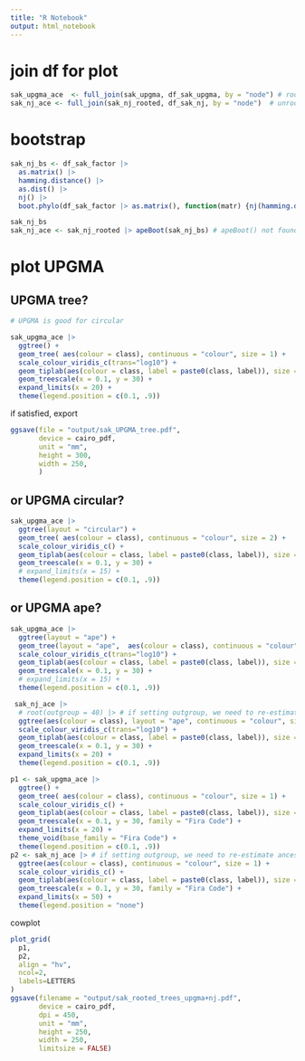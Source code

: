 ```yaml
---
title: "R Notebook"
output: html_notebook
---
```


# join df for plot

```r
sak_upgma_ace  <- full_join(sak_upgma, df_sak_upgma, by = "node") # rooted, full model
sak_nj_ace <- full_join(sak_nj_rooted, df_sak_nj, by = "node")  # unrooted, all

```

# bootstrap
```r
sak_nj_bs <- df_sak_factor |> 
  as.matrix() |>  
  hamming.distance() |> 
  as.dist() |> 
  nj() |> 
  boot.phylo(df_sak_factor |> as.matrix(), function(matr) {nj(hamming.distance(matr))})

sak_nj_bs
sak_nj_ace <- sak_nj_rooted |> apeBoot(sak_nj_bs) # apeBoot() not found...?
```


# plot UPGMA

## UPGMA tree?

```r
# UPGMA is good for circular

sak_upgma_ace |> 
  ggtree() +
  geom_tree( aes(colour = class), continuous = "colour", size = 1) +
  scale_colour_viridis_c(trans="log10") +
  geom_tiplab(aes(colour = class, label = paste0(class, label)), size = 2.5,nudge_x = .3) +
  geom_treescale(x = 0.1, y = 30) +
  expand_limits(x = 20) +
  theme(legend.position = c(0.1, .9))
```

if satisfied, export
```r
ggsave(file = "output/sak_UPGMA_tree.pdf",
       device = cairo_pdf,
       unit = "mm",
       height = 300, 
       width = 250,  
       )
```


## or UPGMA circular?

```r
sak_upgma_ace |> 
  ggtree(layout = "circular") +
  geom_tree( aes(colour = class), continuous = "colour", size = 2) +
  scale_colour_viridis_c() +
  geom_tiplab(aes(colour = class, label = paste0(class, label)), size = 2.5,nudge_x = .1) +
  geom_treescale(x = 0.1, y = 30) +
  # expand_limits(x = 15) +
  theme(legend.position = c(0.1, .9))
```
## or UPGMA ape?

```r
sak_upgma_ace |> 
  ggtree(layout = "ape") +
  geom_tree(layout = "ape",  aes(colour = class), continuous = "colour", size = 1) +
  scale_colour_viridis_c(trans="log10") +
  geom_tiplab(aes(colour = class, label = paste0(class, label)), size = 2.5, hjust = -.1) +
  geom_treescale(x = 0.1, y = 30) +
  # expand_limits(x = 15) +
  theme(legend.position = c(0.1, .9))
```

```r
 sak_nj_ace |> 
  # root(outgroup = 40) |> # if setting outgroup, we need to re-estimate ancestral phenotype, because fastAnc isn't root-free estimation method. 
  ggtree(aes(colour = class), layout = "ape", continuous = "colour", size = 1) +
  scale_colour_viridis_c(trans="log10") +
  geom_tiplab(aes(colour = class, label = paste0(class, label)), size = 2.5,nudge_x = .1) +
  geom_treescale(x = 0.1, y = 30) +
  expand_limits(x = 20) +
  theme(legend.position = c(0.1, .9))
```


```r

p1 <- sak_upgma_ace |> 
  ggtree() +
  geom_tree( aes(colour = class), continuous = "colour", size = 1) +
  scale_colour_viridis_c() +
  geom_tiplab(aes(colour = class, label = paste0(class, label)), size = 2.5,nudge_x = .3, family = "Fira Code") +
  geom_treescale(x = 0.1, y = 30, family = "Fira Code") +
  expand_limits(x = 20) +
  theme_void(base_family = "Fira Code") +
  theme(legend.position = c(0.1, .9))
p2 <- sak_nj_ace |> # if setting outgroup, we need to re-estimate ancestral phenotype, because fastAnc isn't root-free estimation method.
  ggtree(aes(colour = class), continuous = "colour", size = 1) +
  scale_colour_viridis_c() +
  geom_tiplab(aes(colour = class, label = paste0(class, label)), size = 2.5,nudge_x = .3, family = "Fira Code") +
  geom_treescale(x = 0.1, y = 30, family = "Fira Code") +
  expand_limits(x = 50) +
  theme(legend.position = "none")
```

cowplot


```r
plot_grid(
  p1,
  p2,
  align = "hv",
  ncol=2, 
  labels=LETTERS
)
ggsave(filename = "output/sak_rooted_trees_upgma+nj.pdf", 
       device = cairo_pdf,
       dpi = 450,
       unit = "mm",
       height = 250, 
       width = 250,  
       limitsize = FALSE) 
```


